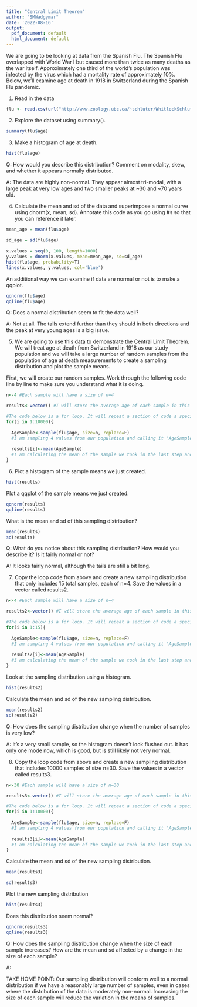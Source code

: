 ```yaml
---
title: "Central Limit Theorem"
author: "SMWadgymar"
date: '2022-08-16'
output:
  pdf_document: default
  html_document: default
---
```



We are going to be looking at data from the Spanish Flu. The Spanish Flu overlapped with World War I but caused more than twice as many deaths as the war itself. Approximately one third of the world's population was infected by the virus which had a mortality rate of approximately 10%. Below, we'll examine age at death in 1918 in Switzerland during the Spanish Flu pandemic. 


1) Read in the data
```r
flu <- read.csv(url("http://www.zoology.ubc.ca/~schluter/WhitlockSchluter/wp-content/data/chapter10/chap10e6AgesAtDeathSpanishFlu1918.csv"))
```


2) Explore the dataset using summary().
```r
summary(flu$age)
```


3) Make a histogram of age at death.
```r
hist(flu$age)
```


Q: How would you describe this distribution? Comment on modality, skew, and whether it appears normally distributed.

A: The data are highly non-normal.  They appear almost tri-modal, with a large peak at very low ages and two smaller peaks at ~30 and ~70 years old.



4) Calculate the mean and sd of the data and superimpose a normal curve using dnorm(x, mean, sd).  Annotate this code as you go using #s so that you can reference it later.

```r
mean_age = mean(flu$age)
  
sd_age = sd(flu$age)
  
x.values = seq(0, 100, length=1000)
y.values = dnorm(x.values, mean=mean_age, sd=sd_age)
hist(flu$age, probability=T)
lines(x.values, y.values, col='blue')
```


An additional way we can examine if data are normal or not is to make a qqplot.

```r
qqnorm(flu$age)
qqline(flu$age)
```


Q: Does a normal distribution seem to fit the data well?

A: Not at all.  The tails extend further than they should in both directions and the peak at very young ages is a big issue.



5) We are going to use this data to demonstrate the Central Limit Theorem.  We will treat age at death from Switzerland in 1918 as our study population and we will take a large number of random samples from the population of age at death measurements to create a sampling distribution and plot the sample means.

First, we will create our random samples.  Work through the following code line by line to make sure you understand what it is doing.

```r
n<-4 #Each sample will have a size of n=4

results<-vector() #I will store the average age of each sample in this vector that I am calling 'results'. This line of code makes a blank vector that I can fill up with average as I go.

#The code below is a for loop. It will repeat a section of code a specified number of times.  In this case, I am going to loop through this code 10000 times.  Each loop through the code is numbered as i, with i=1 for the first loop through i=10000 for the 10000th loop.
for(i in 1:10000){
  
  AgeSample<-sample(flu$age, size=n, replace=F)
  #I am sampling 4 values from our population and calling it 'AgeSample'. The replace=F argument specifies that we are unable to sample the same individual data point more than once.
  
  results[i]<-mean(AgeSample)
  #I am calculating the mean of the sample we took in the last step and it will be placed in the ith spot of the results vector.  For the first iteration of the loop, when i=1, the mean for that sample will go into the first spot in the results vector.  This vector will contain 10000 elements by the time the loop is done.
}
```



6) Plot a histogram of the sample means we just created.

```r
hist(results)
```

Plot a qqplot of the sample means we just created.
```r
qqnorm(results)
qqline(results)
```

What is the mean and sd of this sampling distribution?

```r
mean(results)
sd(results)
```

Q: What do you notice about this sampling distribution? How would you describe it? Is it fairly normal or not?

A: It looks fairly normal, although the tails are still a bit long.




7) Copy the loop code from above and create a new sampling distribution that only includes 15 total samples, each of n=4.  Save the values in a vector called results2.

```r
n<-4 #Each sample will have a size of n=4

results2<-vector() #I will store the average age of each sample in this vector that I am calling 'results'. This line of code makes a blank vector that I can fill up with average as I go.

#The code below is a for loop. It will repeat a section of code a specified number of times.  In this case, I am going to loop through this code 15 times.  Each loop through the code is numbered as i, with i=1 for the first loop through i=15 for the 15th loop.
for(i in 1:15){
  
  AgeSample<-sample(flu$age, size=n, replace=F)
  #I am sampling 4 values from our population and calling it 'AgeSample'. The replace=F argument specifies that we are unable to sample the same individual data point more than once.
  
  results2[i]<-mean(AgeSample)
  #I am calculating the mean of the sample we took in the last step and it will be placed in the ith spot of the results vector.  For the first iteration of the loop, when i=1, the mean for that sample will go into the first spot in the results vector.  This vector will contain 15 elements by the time the loop is done.
}
```

Look at the sampling distribution using a histogram.

```r
hist(results2)
```

Calculate the mean and sd of the new sampling distribution.

```r
mean(results2)
sd(results2)
```


Q: How does the sampling distribution change when the number of samples is very low?

A: It's a very small sample, so the histogram doesn't look flushed out.  It has only one mode now, which is good, but is still likely not very normal.




8) Copy the loop code from above and create a new sampling distribution that includes 10000 samples of size n=30.  Save the values in a vector called results3.

```r
n<-30 #Each sample will have a size of n=30

results3<-vector() #I will store the average age of each sample in this vector that I am calling 'results'. This line of code makes a blank vector that I can fill up with average as I go.

#The code below is a for loop. It will repeat a section of code a specified number of times.  In this case, I am going to loop through this code 10000 times.  Each loop through the code is numbered as i, with i=1 for the first loop through i=10000 for the 10000th loop.
for(i in 1:10000){
  
  AgeSample<-sample(flu$age, size=n, replace=F)
  #I am sampling 4 values from our population and calling it 'AgeSample'. The replace=F argument specifies that we are unable to sample the same individual data point more than once.
  
  results3[i]<-mean(AgeSample)
  #I am calculating the mean of the sample we took in the last step and it will be placed in the ith spot of the results vector.  For the first iteration of the loop, when i=1, the mean for that sample will go into the first spot in the results vector.  This vector will contain 10000 elements by the time the loop is done.
}
```

Calculate the mean and sd of the new sampling distribution.

```r
mean(results3)

sd(results3)
```


Plot the new sampling distribution
```r
hist(results3)
```


Does this distribution seem normal?

```r
qqnorm(results3)
qqline(results3)
```


Q: How does the sampling distribution change when the size of each sample increases?  How are the mean and sd affected by a change in the size of each sample?

A: 



TAKE HOME POINT:
Our sampling distribution will conform well to a normal distribution if we have a reasonably large number of samples, even in cases where the distribution of the data is moderately non-normal.  Increasing the size of each sample will reduce the variation in the means of samples. 